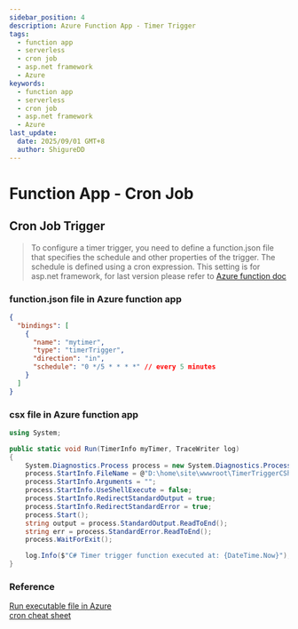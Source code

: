 ```yaml
---
sidebar_position: 4
description: Azure Function App - Timer Trigger
tags:
  - function app
  - serverless
  - cron job
  - asp.net framework
  - Azure
keywords:
  - function app
  - serverless
  - cron job
  - asp.net framework
  - Azure
last_update:
  date: 2025/09/01 GMT+8
  author: ShigureDD
---
```


# Function App - Cron Job

## Cron Job Trigger 
> To configure a timer trigger, you need to define a function.json file that specifies the schedule and other properties of the trigger. The schedule is defined using a cron expression.
> This setting is for asp.net framework, for last version please refer to [Azure function doc](https://learn.microsoft.com/en-us/azure/azure-functions/functions-bindings-timer?tabs=csharp)
### function.json file in Azure function app
```json
{
  "bindings": [
    {
      "name": "mytimer",
      "type": "timerTrigger",
      "direction": "in",
      "schedule": "0 */5 * * * *" // every 5 minutes
    }
  ]
}
```
### csx file in Azure function app
```csharp
using System;

public static void Run(TimerInfo myTimer, TraceWriter log)
{
    System.Diagnostics.Process process = new System.Diagnostics.Process();
    process.StartInfo.FileName = @"D:\home\site\wwwroot\TimerTriggerCSharp1\testfunc.exe";
    process.StartInfo.Arguments = "";
    process.StartInfo.UseShellExecute = false;
    process.StartInfo.RedirectStandardOutput = true;
    process.StartInfo.RedirectStandardError = true;
    process.Start();
    string output = process.StandardOutput.ReadToEnd();
    string err = process.StandardError.ReadToEnd();
    process.WaitForExit();

    log.Info($"C# Timer trigger function executed at: {DateTime.Now}");
}
```


### Reference
[Run executable file in Azure](https://stackoverflow.com/questions/45348498/run-exe-executable-file-in-azure-function)\
[cron cheat sheet](https://arminreiter.com/2017/02/azure-functions-time-trigger-cron-cheat-sheet/)